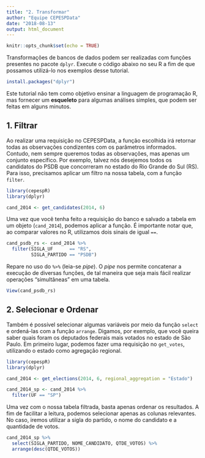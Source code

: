 ```yaml
---
title: "2. Transformar"
author: "Equipe CEPESPData"
date: "2018-08-13"
output: html_document
---
```


```r
knitr::opts_chunk$set(echo = TRUE)
```

Transformações de bancos de dados podem ser realizadas com funções presentes no pacote `dplyr`. Execute o código abaixo no seu R a fim de que possamos utilizá-lo nos exemplos desse tutorial.

```r
install.packages("dplyr")
```

Este tutorial não tem como objetivo ensinar a linguagem de programação R, mas fornecer um __esqueleto__ para algumas análises simples, que podem ser feitas em alguns minutos.

## 1. Filtrar

Ao realizar uma requisição no CEPESPData, a função escolhida irá retornar todas as observações condizentes com os parâmetros informados. Contudo, nem sempre queremos todas as observações, mas apenas um conjunto específico. Por exemplo, talvez nós desejemos todos os candidatos do PSDB que concorreram no estado do Rio Grande do Sul (RS). Para isso, precisamos aplicar um filtro na nossa tabela, com a função `filter`.

```r
library(cepespR)
library(dplyr)

cand_2014 <- get_candidates(2014, 6)
```

Uma vez que você tenha feito a requisição do banco e salvado a tabela em um objeto (`cand_2014`), podemos aplicar a função. É importante notar que, ao comparar valores no R, utilizamos dois sinais de igual `==`. 

```r
cand_psdb_rs <- cand_2014 %>% 
  filter(SIGLA_UF      == "RS",
         SIGLA_PARTIDO == "PSDB")
```

Repare no uso do `%>%` (leia-se _pipe_). O _pipe_ nos permite concatenar a execução de diversas funções, de tal maneira que seja mais fácil realizar operações "simultâneas" em uma tabela. 

```r
View(cand_psdb_rs)
```

## 2. Selecionar e Ordenar

Também é possível selecionar algumas variáveis por meio da função `select` e ordená-las com a função `arrange`. Digamos, por exemplo, que você queira saber quais foram os deputados federais mais votados no estado de São Paulo. Em primeiro lugar, podemos fazer uma requisição no `get_votes`, utilizando o estado como agregação regional.

```r
library(cepespR)
library(dplyr)

cand_2014 <- get_elections(2014, 6, regional_aggregation = "Estado")

cand_2014_sp <- cand_2014 %>% 
  filter(UF == "SP")
```

Uma vez com o nossa tabela filtrada, basta apenas ordenar os resultados. A fim de facilitar a leitura, podemos selecionar apenas as colunas relevantes. No caso, iremos utilizar a sigla do partido, o nome do candidato e a quantidade de votos.

```r
cand_2014_sp %>% 
  select(SIGLA_PARTIDO, NOME_CANDIDATO, QTDE_VOTOS) %>% 
  arrange(desc(QTDE_VOTOS))
```
